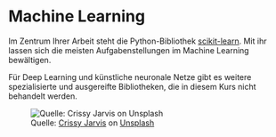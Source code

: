 # Machine Learning

Im Zentrum Ihrer Arbeit steht die Python-Bibliothek [scikit-learn](https://scikit-learn.org/stable/index.html). Mit ihr lassen sich die meisten Aufgabenstellungen im Machine Learning bewältigen. 

Für Deep Learning und künstliche neuronale Netze gibt es weitere spezialisierte und ausgereifte Bibliotheken, die in diesem Kurs nicht behandelt werden.

![Quelle: <a href="https://unsplash.com/@crissyjarvis?utm_source=unsplash&utm_medium=referral&utm_content=creditCopyText">Crissy Jarvis</a> on <a href="https://unsplash.com/s/photos/abacus?utm_source=unsplash&utm_medium=referral&utm_content=creditCopyText">Unsplash</a>
  ](/assets/img/crissy-jarvis-gdL-UZfnD3I-unsplash.jpg)